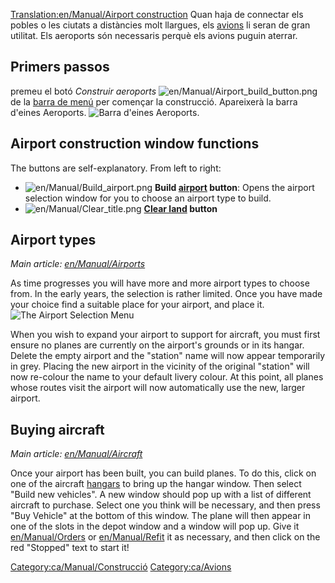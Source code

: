 [[Translation:en/Manual/Airport construction]]
{{ca/Traducció|en/Manual/Airport construction|10}}
{{ca/Manual/Taula de contingut}}
Quan haja de connectar els pobles o les ciutats a distàncies molt llargues, els [[ca/Avions|avions]] li seran de gran utilitat. Els aeroports són necessaris perquè els avions puguin aterrar.

==Primers passos==
premeu el botó ''Construir aeroports'' [[File:en/Manual/Airport build button.png]] de la [[ca/Manual/Interfície del joc#la-barra-de-menu|barra de menú]] per començar la construcció. Apareixerà la barra d'eines Aeroports.
[[File:ca/Manual/Airport construction.png|frame|none|Barra d'eines Aeroports.]]

{{ca/Pendent de traducció}}

==Airport construction window functions==
The buttons are self-explanatory. From left to right:

* [[File:en/Manual/Build airport.png]] '''Build [[en/Manual/Airports|airport]] button''': Opens the airport selection window for you to choose an airport type to build.
* [[File:en/Manual/Clear title.png]] '''[[en/Manual/Landscaping|Clear land]] button'''

==Airport types==
''Main article: [[en/Manual/Airports]]''

As time progresses you will have more and more airport types to choose from. In the early years, the selection is rather limited. Once you have made your choice find a suitable place for your airport, and place it.
[[File:en/Manual/Airport-selection1.png|none|frame|The Airport Selection Menu]]

When you wish to expand your airport to support for aircraft, you must first ensure no planes are currently on the airport's grounds or in its hangar. Delete the empty airport and the "station" name will now appear temporarily in grey. Placing the new airport in the vicinity of the original "station" will now re-colour the name to your default livery colour. At this point, all planes whose routes visit the airport will now automatically use the new, larger airport.

==Buying aircraft==

''Main article: [[en/Manual/Aircraft]]''

Once your airport has been built, you can build planes. To do this, click on one of the aircraft [[en/Manual/Depots|hangars]] to bring up the hangar window. Then select "Build new vehicles". A new window should pop up with a list of different aircraft to purchase. Select one you think will be necessary, and then press "Buy Vehicle" at the bottom of this window. The plane will then appear in one of the slots in the depot window and a window will pop up. Give it [[en/Manual/Orders]] or [[en/Manual/Refit]] it as necessary, and then click on the red "Stopped" text to start it!

[[Category:ca/Manual/Construcció]]
[[Category:ca/Avions]]